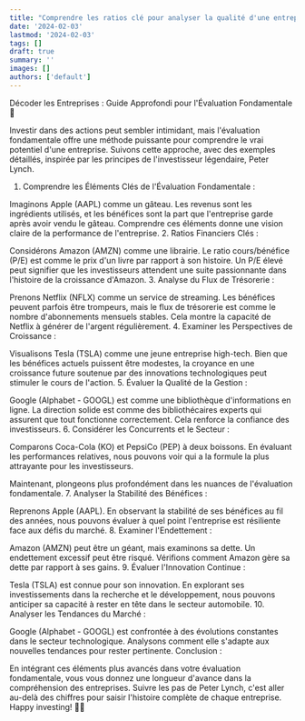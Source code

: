 ```yaml
---
title: "Comprendre les ratios clé pour analyser la qualité d'une entreprise en bourse"
date: '2024-02-03'
lastmod: '2024-02-03'
tags: []
draft: true
summary: ''
images: []
authors: ['default']
---
```


Décoder les Entreprises : Guide Approfondi pour l'Évaluation Fondamentale 🚀

Investir dans des actions peut sembler intimidant, mais l'évaluation fondamentale offre une méthode puissante pour comprendre le vrai potentiel d'une entreprise. Suivons cette approche, avec des exemples détaillés, inspirée par les principes de l'investisseur légendaire, Peter Lynch.

1. Comprendre les Éléments Clés de l'Évaluation Fondamentale :

Imaginons Apple (AAPL) comme un gâteau. Les revenus sont les ingrédients utilisés, et les bénéfices sont la part que l'entreprise garde après avoir vendu le gâteau. Comprendre ces éléments donne une vision claire de la performance de l'entreprise. 2. Ratios Financiers Clés :

Considérons Amazon (AMZN) comme une librairie. Le ratio cours/bénéfice (P/E) est comme le prix d'un livre par rapport à son histoire. Un P/E élevé peut signifier que les investisseurs attendent une suite passionnante dans l'histoire de la croissance d'Amazon. 3. Analyse du Flux de Trésorerie :

Prenons Netflix (NFLX) comme un service de streaming. Les bénéfices peuvent parfois être trompeurs, mais le flux de trésorerie est comme le nombre d'abonnements mensuels stables. Cela montre la capacité de Netflix à générer de l'argent régulièrement. 4. Examiner les Perspectives de Croissance :

Visualisons Tesla (TSLA) comme une jeune entreprise high-tech. Bien que les bénéfices actuels puissent être modestes, la croyance en une croissance future soutenue par des innovations technologiques peut stimuler le cours de l'action. 5. Évaluer la Qualité de la Gestion :

Google (Alphabet - GOOGL) est comme une bibliothèque d'informations en ligne. La direction solide est comme des bibliothécaires experts qui assurent que tout fonctionne correctement. Cela renforce la confiance des investisseurs. 6. Considérer les Concurrents et le Secteur :

Comparons Coca-Cola (KO) et PepsiCo (PEP) à deux boissons. En évaluant les performances relatives, nous pouvons voir qui a la formule la plus attrayante pour les investisseurs.

Maintenant, plongeons plus profondément dans les nuances de l'évaluation fondamentale. 7. Analyser la Stabilité des Bénéfices :

Reprenons Apple (AAPL). En observant la stabilité de ses bénéfices au fil des années, nous pouvons évaluer à quel point l'entreprise est résiliente face aux défis du marché. 8. Examiner l'Endettement :

Amazon (AMZN) peut être un géant, mais examinons sa dette. Un endettement excessif peut être risqué. Vérifions comment Amazon gère sa dette par rapport à ses gains. 9. Évaluer l'Innovation Continue :

Tesla (TSLA) est connue pour son innovation. En explorant ses investissements dans la recherche et le développement, nous pouvons anticiper sa capacité à rester en tête dans le secteur automobile. 10. Analyser les Tendances du Marché :

Google (Alphabet - GOOGL) est confrontée à des évolutions constantes dans le secteur technologique. Analysons comment elle s'adapte aux nouvelles tendances pour rester pertinente.
Conclusion :

En intégrant ces éléments plus avancés dans votre évaluation fondamentale, vous vous donnez une longueur d'avance dans la compréhension des entreprises. Suivre les pas de Peter Lynch, c'est aller au-delà des chiffres pour saisir l'histoire complète de chaque entreprise. Happy investing! 🚀✨
